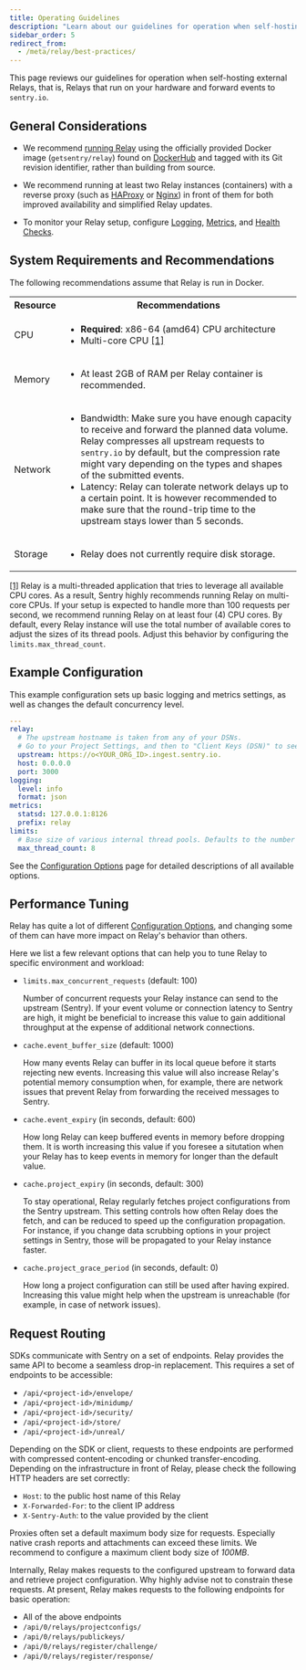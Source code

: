 ```yaml
---
title: Operating Guidelines
description: "Learn about our guidelines for operation when self-hosting external Relays."
sidebar_order: 5
redirect_from:
  - /meta/relay/best-practices/
---
```


This page reviews our guidelines for operation when self-hosting external Relays, that is, Relays that run on your hardware and forward events to `sentry.io`.

## General Considerations

- We recommend [running Relay](/product/relay/getting-started/#running-relay-in-docker) using the officially provided Docker image (`getsentry/relay`) found on [DockerHub](https://hub.docker.com/r/getsentry/relay/) and tagged with its Git revision identifier, rather than building from source.

- We recommend running at least two Relay instances (containers) with a reverse proxy (such as [HAProxy](https://www.haproxy.org/) or [Nginx](https://nginx.org)) in front of them for both improved availability and simplified Relay updates.

- To monitor your Relay setup, configure [Logging](/product/relay/monitoring/#logging), [Metrics](/product/relay/monitoring/#metrics), and [Health Checks](/product/relay/monitoring/#health-checks).

## System Requirements and Recommendations

The following recommendations assume that Relay is run in Docker.

<table>
  <tbody>
  <tr>
    <th>
      Resource
    </th>
    <th>
      Recommendations
    </th>
  </tr>
  <tr>
    <td>
      CPU
    </td>
    <td>
      <ul>
        <li>
          <strong>Required</strong>: x86-64 (amd64) CPU architecture
        </li>
        <li>
          Multi-core CPU <a href="#multi-core-cpu" id="multi-core-footnote">[1]</a>
        </li>
      </ul>
    </td>
  </tr>
  <tr>
    <td>
      Memory
    </td>
    <td>
      <ul>
        <li>At least 2GB of RAM per Relay container is recommended.</li>
      </ul>
    </td>
  </tr>
  <tr>
    <td>
      Network
    </td>
    <td>
      <ul>
        <li>
          Bandwidth: Make sure you have enough capacity to receive and forward the planned data volume. Relay compresses all upstream requests to <code>sentry.io</code> by default, but the compression rate might vary depending on the types and shapes of the submitted events.
        </li>
        <li>
          Latency: Relay can tolerate network delays up to a certain point. It is however recommended to make sure that the round-trip time to the upstream stays lower than 5 seconds.
        </li>
      </ul>
    </td>
  </tr>
  <tr>
    <td>
      Storage
    </td>
    <td>
      <ul>
        <li>
          Relay does not currently require disk storage.
        </li>
      </ul>
    </td>
  </tr>
  </tbody>
</table>

<p id="multi-core-cpu"><a href="#multi-core-footnote">[1]</a> Relay is a multi-threaded application that tries to leverage all available CPU cores. As a result, Sentry highly recommends running Relay on multi-core CPUs. If your setup is expected to handle more than 100 requests per second, we recommend running Relay on at least four (4) CPU cores.
By default, every Relay instance will use the total number of available cores to adjust the sizes of its thread pools. Adjust this behavior by configuring the <code>limits.max_thread_count</code>.
</p>

## Example Configuration

This example configuration sets up basic logging and metrics settings, as well as changes the default concurrency level.

```yaml
---
relay:
  # The upstream hostname is taken from any of your DSNs.
  # Go to your Project Settings, and then to "Client Keys (DSN)" to see them.
  upstream: https://o<YOUR_ORG_ID>.ingest.sentry.io.
  host: 0.0.0.0
  port: 3000
logging:
  level: info
  format: json
metrics:
  statsd: 127.0.0.1:8126
  prefix: relay
limits:
  # Base size of various internal thread pools. Defaults to the number of logical CPU cores
  max_thread_count: 8
```

See the [Configuration Options](/product/relay/options/) page for detailed descriptions of all available options.

## Performance Tuning

Relay has quite a lot of different [Configuration Options](/product/relay/options/), and
changing some of them can have more impact on Relay's behavior than others.

Here we list a few relevant options that can help you to tune Relay to specific environment and workload:

- `limits.max_concurrent_requests` (default: 100)

  Number of concurrent requests your Relay instance can send to
  the upstream (Sentry). If your event volume or connection latency to Sentry are high, it might be
  beneficial to increase this value to gain additional throughput at the expense of
  additional network connections.

- `cache.event_buffer_size` (default: 1000)

  How many events Relay can buffer in its local queue before it starts rejecting new events.
  Increasing this value will also increase Relay's potential memory consumption when, for
  example, there are network issues that prevent Relay from forwarding the received messages to Sentry.

- `cache.event_expiry` (in seconds, default: 600)

  How long Relay can keep buffered events in memory before dropping them. It is worth
  increasing this value if you foresee a situtation when your Relay has to keep events in
  memory for longer than the default value.

- `cache.project_expiry` (in seconds, default: 300)

  To stay operational, Relay regularly fetches project configurations from the Sentry
  upstream. This setting controls how often Relay does the fetch, and can be reduced to
  speed up the configuration propagation. For instance, if you change data scrubbing options
  in your project settings in Sentry, those will be propagated to your Relay instance faster.

- `cache.project_grace_period` (in seconds, default: 0)

  How long a project configuration can still be used after having expired.
  Increasing this value might help when the upstream is unreachable (for example, in case of
  network issues).

## Request Routing

SDKs communicate with Sentry on a set of endpoints. Relay provides the same API to become a seamless drop-in replacement. This requires a set of endpoints to be accessible:

- `/api/<project-id>/envelope/`
- `/api/<project-id>/minidump/`
- `/api/<project-id>/security/`
- `/api/<project-id>/store/`
- `/api/<project-id>/unreal/`

Depending on the SDK or client, requests to these endpoints are performed with compressed content-encoding or chunked transfer-encoding. Depending on the infrastructure in front of Relay, please check the following HTTP headers are set correctly:

- `Host`: to the public host name of this Relay
- `X-Forwarded-For`: to the client IP address
- `X-Sentry-Auth`: to the value provided by the client

<Alert level="info">

Proxies often set a default maximum body size for requests. Especially native crash reports and attachments can exceed these limits. We recommend to configure a maximum client body size of _100MB_.

</Alert>

Internally, Relay makes requests to the configured upstream to forward data and retrieve project configuration. Why highly advise not to constrain these requests. At present, Relay makes requests to the following endpoints for basic operation:

- All of the above endpoints
- `/api/0/relays/projectconfigs/`
- `/api/0/relays/publickeys/`
- `/api/0/relays/register/challenge/`
- `/api/0/relays/register/response/`
